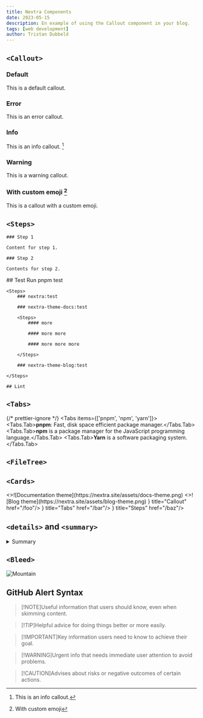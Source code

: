 ```yaml
---
title: Nextra Components
date: 2023-05-15
description: En example of using the Callout component in your blog.
tags: [web development]
author: Tristan Dubbeld
---
```



## `<Callout>`

### Default

<Callout>This is a default callout.</Callout>

### Error

<Callout type="error">This is an error callout.</Callout>

### Info

<Callout type="info">This is an info callout. [^2]</Callout>

### Warning

<Callout type="warning">This is a warning callout.</Callout>

### With custom emoji [^1]

<Callout emoji="🚀">This is a callout with a custom emoji.</Callout>

## `<Steps>`

<Steps>

    ### Step 1

    Content for step 1.

    ### Step 2

    Contents for step 2.

</Steps>

<Steps>
    ## Test
    Run pnpm test

    <Steps>
        ### nextra:test

        ### nextra-theme-docs:test

        <Steps>
            #### more

            #### more more

            #### more more more

        </Steps>

        ### nextra-theme-blog:test

    </Steps>

    ## Lint

</Steps>

## `<Tabs>`

{/* prettier-ignore */}
<Tabs items={['pnpm', 'npm', 'yarn']}>
    <Tabs.Tab>**pnpm**: Fast, disk space efficient package manager.</Tabs.Tab>
    <Tabs.Tab>**npm** is a package manager for the JavaScript programming language.</Tabs.Tab>
    <Tabs.Tab>**Yarn** is a software packaging system.</Tabs.Tab>
</Tabs>

## `<FileTree>`

<FileTree>
    <FileTree.Folder name="pages" defaultOpen>
        <FileTree.Folder name="fruits" defaultOpen>
            <FileTree.File name="_meta.js"/>
            <FileTree.File name="apple.mdx"/>
            <FileTree.File name="banana.mdx"/>
        </FileTree.Folder>
        <FileTree.File name="_meta.js"/>
        <FileTree.File name="about.mdx"/>
        <FileTree.File name="contact.mdx"/>
        <FileTree.File name="index.mdx"/>
    </FileTree.Folder>
</FileTree>

<FileTree>
    <FileTree.Folder name="users-service" defaultOpen>
        <FileTree.File name="schema.graphql"/>
    </FileTree.Folder>
    <FileTree.Folder name="posts-service" defaultOpen>
        <FileTree.File name="schema.graphql"/>
    </FileTree.Folder>
</FileTree>

## `<Cards>`

<Cards num={2}>
    <Cards.Card arrow title="Documentation theme" href="/docs/docs-theme/start">
        <>![Documentation theme](https://nextra.site/assets/docs-theme.png)</>
    </Cards.Card>
    <Cards.Card arrow title="Blog theme" href="/docs/blog-theme/start">
        <>![Blog theme](https://nextra.site/assets/blog-theme.png)</>
    </Cards.Card>
</Cards>

<Cards>
    <Cards.Card icon={<CopyIcon/>} title="Callout" href="/foo"/>
    <Cards.Card icon={<GitHubIcon/>} title="Tabs" href="/bar"/>
    <Cards.Card icon={<MenuIcon/>} title="Steps" href="/baz"/>
</Cards>

## `<details>` and `<summary>`

<details>
    <summary>Summary</summary>
    Details
    <details>
        <summary>Summary 2</summary>
        Details 2
    </details>
</details>

## `<Bleed>`

<Bleed full>![Mountain](../../../public/img.jpeg)</Bleed>

## GitHub Alert Syntax

> [!NOTE]Useful information that users should know, even when skimming content.

> [!TIP]Helpful advice for doing things better or more easily.

> [!IMPORTANT]Key information users need to know to achieve their goal.

> [!WARNING]Urgent info that needs immediate user attention to avoid problems.

> [!CAUTION]Advises about risks or negative outcomes of certain actions.

[^1]: With custom emoji

[^2]: This is an info callout.

